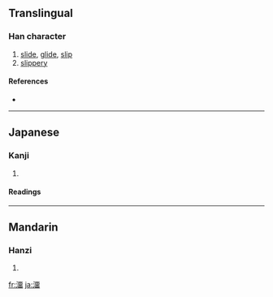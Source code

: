 {{see|溜}}
==Translingual==

===Han character===
{{Han char|rn=85|rad=水|as=12|sn=15|four=|canj=水一中田 (EMLW)}}

# [[slide]], [[glide]], [[slip]]
# [[slippery]]

====References====
* {{Han ref|kx=0652.070|dkj=18335|dj=1062.090|hdz=31736.070|uh=6F91|ud=28561}}

----

==Japanese==

===Kanji===
{{ja-kanji|grade=|rs=水12}}

# {{defn|Japanese}}

====Readings====
{{ja-readings|on=[[りゅう]] (ryū)|kun=[[したたる]] (shitataru), [[ためる]] (tameru), [[たまり]] (tamari)}}

----

==Mandarin==

===Hanzi===
{{cmn-hanzi|pin=[[liù]] ([[liu4]])|wg=liu<sup>4</sup>}}

# {{defn|Mandarin}}

[[fr:澑]]
[[ja:澑]]